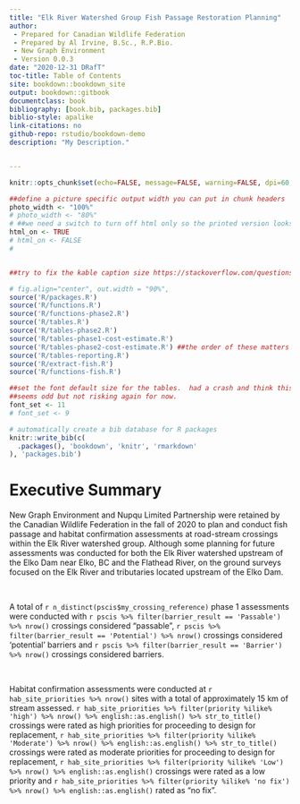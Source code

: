 ```yaml
--- 
title: "Elk River Watershed Group Fish Passage Restoration Planning"
author:
 - Prepared for Canadian Wildlife Federation
 - Prepared by Al Irvine, B.Sc., R.P.Bio.
 - New Graph Environment
 - Version 0.0.3
date: "2020-12-31 DRafT"
toc-title: Table of Contents
site: bookdown::bookdown_site
output: bookdown::gitbook
documentclass: book
bibliography: [book.bib, packages.bib]
biblio-style: apalike
link-citations: no
github-repo: rstudio/bookdown-demo
description: "My Description."


---
```



```r
knitr::opts_chunk$set(echo=FALSE, message=FALSE, warning=FALSE, dpi=60, out.width = "100%")

##define a picture specific output width you can put in chunk headers
photo_width <- "100%"
# photo_width <- "80%"
# ##we need a switch to turn off html only so the printed version looks ok
html_on <- TRUE
# html_on <- FALSE
# 


##try to fix the kable caption size https://stackoverflow.com/questions/45018397/changing-the-font-size-of-figure-captions-in-rmarkdown-html-output

# fig.align="center", out.width = "90%",
source('R/packages.R')
source('R/functions.R')
source('R/functions-phase2.R')
source('R/tables.R')
source('R/tables-phase2.R')
source('R/tables-phase1-cost-estimate.R')
source('R/tables-phase2-cost-estimate.R') ##the order of these matters to much - should fix.  need to make cost estimate table seperate
source('R/tables-reporting.R')
source('R/extract-fish.R')
source('R/functions-fish.R')

##set the font default size for the tables.  had a crash and think this might have been it so put after functions.R
##seems odd but not risking again for now.
font_set <- 11
# font_set <- 9


```

```r
# automatically create a bib database for R packages
knitr::write_bib(c(
  .packages(), 'bookdown', 'knitr', 'rmarkdown'
), 'packages.bib')
```


# Executive Summary {.front-matter .unnumbered}

New Graph Environment and Nupqu Limited Partnership were retained by the Canadian Wildlife Federation in the fall of 2020 to plan and conduct fish passage and habitat confirmation assessments at road-stream crossings within the Elk River watershed group.  Although some planning for future assessments was conducted for both the Elk River watershed upstream of the Elko Dam near Elko, BC and the Flathead River, on the ground surveys focused on the Elk River and tributaries located upstream of the Elko Dam. 

<br>

A total of `r n_distinct(pscis$my_crossing_reference)` phase 1 assessments were conducted with `r pscis %>% filter(barrier_result == 'Passable') %>% nrow()` crossings considered "passable", `r pscis %>% filter(barrier_result == 'Potential') %>% nrow()` crossings considered 'potential' barriers and `r pscis %>% filter(barrier_result == 'Barrier') %>% nrow()` crossings considered barriers.

<br>

Habitat confirmation assessments were conducted at `r hab_site_priorities %>% nrow()` sites with a total of approximately 15 km of stream assessed. `r hab_site_priorities %>% filter(priority %ilike% 'high') %>% nrow() %>% english::as.english() %>% str_to_title()` crossings were rated as high priorities for proceeding to design for replacement, `r hab_site_priorities %>% filter(priority %ilike% 'Moderate') %>% nrow() %>% english::as.english() %>% str_to_title()` crossings were rated as moderate priorities for proceeding to design for replacement, `r hab_site_priorities %>% filter(priority %ilike% 'Low') %>% nrow() %>% english::as.english()` crossings were rated as a low priority and `r hab_site_priorities %>% filter(priority %ilike% 'no fix') %>% nrow() %>% english::as.english()` rated as "no fix".
